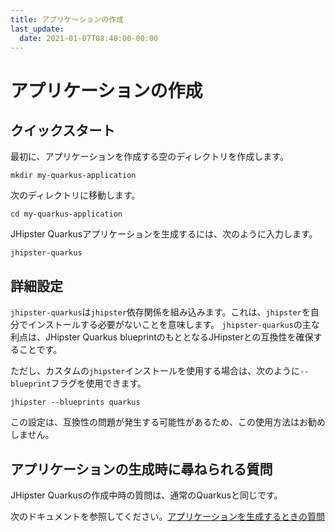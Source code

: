 ```yaml
---
title: アプリケ～ションの作成
last_update:
  date: 2021-01-07T08:40:00-00:00
---
```


# アプリケーションの作成

## クイックスタート

最初に、アプリケーションを作成する空のディレクトリを作成します。

`mkdir my-quarkus-application`

次のディレクトリに移動します。

`cd my-quarkus-application`

JHipster Quarkusアプリケーションを生成するには、次のように入力します。

`jhipster-quarkus`

## 詳細設定

`jhipster-quarkus`は`jhipster`依存関係を組み込みます。これは、`jhipster`を自分でインストールする必要がないことを意味します。
`jhipster-quarkus`の主な利点は、JHipster Quarkus blueprintのもととなるJHipsterとの互換性を確保することです。

ただし、カスタムの`jhipster`インストールを使用する場合は、次のように`--blueprint`フラグを使用できます。

`jhipster --blueprints quarkus`

この設定は、互換性の問題が発生する可能性があるため、この使用方法はお勧めしません。

## アプリケーションの生成時に尋ねられる質問

JHipster Quarkusの作成中時の質問は、通常のQuarkusと同じです。

次のドキュメントを参照してください。[アプリケーションを生成するときの質問](/creating-an-app/#2)
